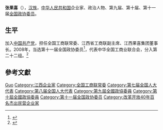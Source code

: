 '''张果喜'''（{{bd|1952年||}}），[[汉族|汉族]]，[[中华人民共和国|中华人民共和国]]企业家、政治人物、第九届、第十届、第十一届[[全国政协委员|全国政协委员]]。

== 生平 ==
加入[[中国共产党|中国共产党]]，担任全国工商联常委、江西省工商联副主席、江西果喜集团董事长。2008年，当选第十一届全国政协委员<ref>{{cite news|title=第十一届全国政协委员名单|url=http://www.indaa.com.cn/zt/2009qglh/zxzs/200903/t20090303_127573.html|accessdate=2013-04-09|newspaper=新华社北京1月25日电 中国人民政治协商会议第十一届全国委员会委员名单(共2237人，2008年1月25日政协第十届全国委员会常务委员会第二十次会议通过)|date=2008年1月25日|deadurl=yes|archiveurl=https://web.archive.org/web/20130928014403/http://www.indaa.com.cn/zt/2009qglh/zxzs/200903/t20090303_127573.html|archivedate=2013年9月28日|df=}}</ref>，代表中华全国工商业联合会，分入第二十二组。<ref>{{cite news|title=全国政协信息-张果喜|url=http://www.cppcc.gov.cn/CMS/wylibary/showJcwyxtInfoWylibary.action?tabJcwyxt.guid=11W0007280&wytype=wjwy|accessdate=2013-04-11|newspaper=全国政协委员会|archive-date=2019-08-03|archive-url=https://web.archive.org/web/20190803050408/http://www.cppcc.gov.cn/CMS/wylibary/showJcwyxtInfoWylibary.action?tabJcwyxt.guid=11W0007280&wytype=wjwy}}</ref>

== 參考文獻 ==
{{reflist}}

{{中国政治人物小作品}}
{{中华全国工商业联合会第十届执行委员会}}

{{Authority control}}
{{DEFAULTSORT:Zhang张}}
[[Category:张姓|Guo]]
[[Category:江西企业家|Category:江西企业家]]
[[Category:全国工商联常委|Category:全国工商联常委]]
[[Category:第七届全国人大代表|Category:第七届全国人大代表]]
[[Category:第八届全国人大代表|Category:第八届全国人大代表]]
[[Category:第九屆全國政協委員|Category:第九屆全國政協委員]]
[[Category:第十屆全國政協委員|Category:第十屆全國政協委員]]
[[Category:第十一届全国政协委员|Category:第十一届全国政协委员]]
[[Category:改革开放40年百名杰出民营企业家|Category:改革开放40年百名杰出民营企业家]]